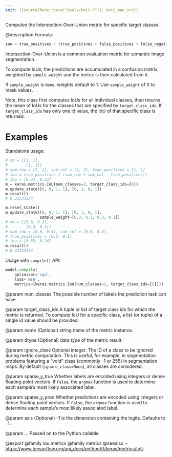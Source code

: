 ```yaml
---
knit: ({source(here::here("tools/knit.R")); knit_man_src})
---
```

Computes the Intersection-Over-Union metric for specific target classes.

@description
Formula:

```python
iou = true_positives / (true_positives + false_positives + false_negatives)
```
Intersection-Over-Union is a common evaluation metric for semantic image
segmentation.

To compute IoUs, the predictions are accumulated in a confusion matrix,
weighted by `sample_weight` and the metric is then calculated from it.

If `sample_weight` is `None`, weights default to 1.
Use `sample_weight` of 0 to mask values.

Note, this class first computes IoUs for all individual classes, then
returns the mean of IoUs for the classes that are specified by
`target_class_ids`. If `target_class_ids` has only one id value, the IoU of
that specific class is returned.

# Examples
Standalone usage:

```python
# cm = [[1, 1],
#        [1, 1]]
# sum_row = [2, 2], sum_col = [2, 2], true_positives = [1, 1]
# iou = true_positives / (sum_row + sum_col - true_positives))
# iou = [0.33, 0.33]
m = keras.metrics.IoU(num_classes=2, target_class_ids=[0])
m.update_state([0, 0, 1, 1], [0, 1, 0, 1])
m.result()
# 0.33333334
```

```python
m.reset_state()
m.update_state([0, 0, 1, 1], [0, 1, 0, 1],
               sample_weight=[0.3, 0.3, 0.3, 0.1])
# cm = [[0.3, 0.3],
#        [0.3, 0.1]]
# sum_row = [0.6, 0.4], sum_col = [0.6, 0.4],
# true_positives = [0.3, 0.1]
# iou = [0.33, 0.14]
m.result()
# 0.33333334
```

Usage with `compile()` API:

```python
model.compile(
    optimizer='sgd',
    loss='mse',
    metrics=[keras.metrics.IoU(num_classes=2, target_class_ids=[0])])
```

@param num_classes
The possible number of labels the prediction task can have.

@param target_class_ids
A tuple or list of target class ids for which the
metric is returned. To compute IoU for a specific class, a list
(or tuple) of a single id value should be provided.

@param name
(Optional) string name of the metric instance.

@param dtype
(Optional) data type of the metric result.

@param ignore_class
Optional integer. The ID of a class to be ignored during
metric computation. This is useful, for example, in segmentation
problems featuring a "void" class (commonly -1 or 255) in
segmentation maps. By default (`ignore_class=None`), all classes are
  considered.

@param sparse_y_true
Whether labels are encoded using integers or
dense floating point vectors. If `False`, the `argmax` function
is used to determine each sample's most likely associated label.

@param sparse_y_pred
Whether predictions are encoded using integers or
dense floating point vectors. If `False`, the `argmax` function
is used to determine each sample's most likely associated label.

@param axis
(Optional) -1 is the dimension containing the logits.
Defaults to `-1`.

@param ...
Passed on to the Python callable

@export
@family iou metrics
@family metrics
@seealso
+ <https://www.tensorflow.org/api_docs/python/tf/keras/metrics/IoU>
